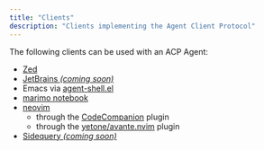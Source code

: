 ```yaml
---
title: "Clients"
description: "Clients implementing the Agent Client Protocol"
---
```


The following clients can be used with an ACP Agent:

- [Zed](https://zed.dev/docs/ai/external-agents)
- [JetBrains _(coming soon)_](https://blog.jetbrains.com/ai/2025/10/jetbrains-zed-open-interoperability-for-ai-coding-agents-in-your-ide/)
- Emacs via [agent-shell.el](https://github.com/xenodium/agent-shell)
- [marimo notebook](https://github.com/marimo-team/marimo)
- [neovim](https://neovim.io)
  - through the [CodeCompanion](https://github.com/olimorris/codecompanion.nvim) plugin
  - through the [yetone/avante.nvim](https://github.com/yetone/avante.nvim) plugin
- [Sidequery _(coming soon)_](https://sidequery.dev)
